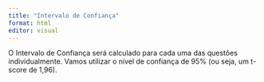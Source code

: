 ```yaml
---
title: "Intervalo de Confiança"
format: html
editor: visual
---
```


O Intervalo de Confiança será calculado para cada uma das questões individualmente.
Vamos utilizar o nível de confiança de 95% (ou seja, um t-score de 1,96).

```r


```

\
